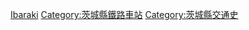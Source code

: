 {{日本行政區劃分類導航|廢站}}
[[Category:日本各都道府縣鐵路廢站|Ibaraki]]
[[Category:茨城縣鐵路車站|Category:茨城縣鐵路車站]]
[[Category:茨城縣交通史|Category:茨城縣交通史]]
